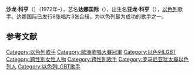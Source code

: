 {{Infobox musical artist
|name            = 达娜国际 <br>(דנה אינטרנשיונל)
|image           =Dana_International_Euro_2.jpg
|caption         = 达娜国际，2009年
|background      = solo_singer
|birth_name      = 亚龙·科亨
|birth_date      = {{Birth date and age|mf=yes|1972|2|2}}
|birth_place     = [[特拉维夫|特拉维夫]]
|nationality     = [[以色列|以色列]]
|instrument      = 
|genre           = [[电子舞曲|电子舞曲]], [[流行_(音乐类型)|流行]], [[世界音乐|世界音乐]], [[出神音乐|出神音乐]]
|occupation      = 歌手
|years_active    = 1992年–今
|label           = [[Hed_Arzi_Music|Hed Arzi Music]]
|website             = [https://web.archive.org/web/20080720144658/http://danainternational.co.il/ www.DanaInternational.co.il]
}}'''沙龙·科亨'''（{{lang-he|שרון כהן  }}）（1972年–），艺名'''达娜国际'''（{{rtl-lang|he|דנה אינטרנשיונל}}），出生名'''亚龙·科亨'''（{{rtl-lang|he|ירון כהן}}），[[以色列|以色列]]歌手。达娜国际已发行8张唱片3张合辑，为以色列最为成功的歌手之一。

==参考文献==
{{reflist}}

{{欧洲歌唱大赛演唱冠军}}
{{Authority control}}

[[Category:以色列歌手|Category:以色列歌手]]
[[Category:歐洲歌唱大賽冠軍|Category:歐洲歌唱大賽冠軍]]
[[Category:以色列LGBT|Category:以色列LGBT]]
[[Category:跨性別女性人物|Category:跨性別女性人物]]
[[Category:跨性別歌手|Category:跨性別歌手]]
[[Category:罗马尼亚犹太裔以色列人|Category:罗马尼亚犹太裔以色列人]]
[[Category:以色列LGBT歌手|Category:以色列LGBT歌手]]